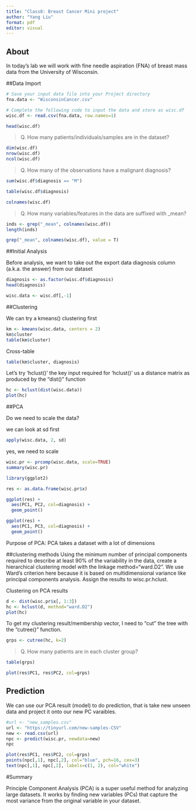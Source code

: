 ```yaml
---
title: "Class8: Breast Cancer Mini project"
author: "Yang Liu"
format: pdf
editor: visual
---
```


## About

In today's lab we will work with fine needle aspiration (FNA) of breast mass data from the University of Wisconsin.

##Data Import

```r
# Save your input data file into your Project directory
fna.data <- "WisconsinCancer.csv"

# Complete the following code to input the data and store as wisc.df
wisc.df <- read.csv(fna.data, row.names=1)

head(wisc.df)
```

> Q. How many patients/individuals/samples are in the dataset?

```r
dim(wisc.df) 
nrow(wisc.df)
ncol(wisc.df)
```

> Q. How many of the observations have a malignant diagnosis?

```r
sum(wisc.df$diagnosis == "M")
```

```r
table(wisc.df$diagnosis)
```

```r
colnames(wisc.df)
```

> Q. How many variables/features in the data are suffixed with \_mean?

```r
inds <- grep("_mean", colnames(wisc.df))
length(inds)
```

```r
grep("_mean", colnames(wisc.df), value = T)
```

##Initial Analysis

Before analysis, we want to take out the export data diagnosis column (a.k.a. the answer) from our dataset

```r
diagnosis <- as.factor(wisc.df$diagnosis)
head(diagnosis)
```

```r
wisc.data <- wisc.df[,-1]
```

##Clustering

We can try a kmeans() clustering first

```r
km <- kmeans(wisc.data, centers = 2)
km$cluster
table(km$cluster)
```

Cross-table

```r
table(km$cluster, diagnosis)
```

Let's try 'hclust()' the key input required for 'hclust()' us a distance matrix as produced by the "dist()" function

```r
hc <- hclust(dist(wisc.data))
plot(hc)
```

##PCA

Do we need to scale the data?

we can look at sd first

```r
apply(wisc.data, 2, sd)
```

yes, we need to scale

```r
wisc.pr <- prcomp(wisc.data, scale=TRUE)
summary(wisc.pr)
```

```r
library(ggplot2)

res <- as.data.frame(wisc.pr$x)
```

```r
ggplot(res) + 
  aes(PC1, PC2, col=diagnosis) +
  geom_point()
```

```r
ggplot(res) + 
  aes(PC1, PC3, col=diagnosis) +
  geom_point()
```

Purpose of PCA: PCA takes a dataset with a lot of dimensions

##clustering methods Using the minimum number of principal components required to describe at least 90% of the variability in the data, create a hierarchical clustering model with the linkage method="ward.D2". We use Ward's criterion here because it is based on multidimensional variance like principal components analysis. Assign the results to wisc.pr.hclust.

Clustering on PCA results

```r
d <- dist(wisc.pr$x[, 1:3])
hc <- hclust(d, method="ward.D2")
plot(hc)
```

To get my clustering result/membership vector, I need to "cut" the tree with the "cutree()" function.

```r
grps <- cutree(hc, k=2)
```

> Q. How many patients are in each cluster group?

```r
table(grps)
```

```r
plot(res$PC1, res$PC2, col=grps)
```

## Prediction

We can use our PCA result (model) to do prediction, that is take new unseen data and project it onto our new PC varaibles.

```r
#url <- "new_samples.csv"
url <- "https://tinyurl.com/new-samples-CSV"
new <- read.csv(url)
npc <- predict(wisc.pr, newdata=new)
npc
```


```r
plot(res$PC1, res$PC2, col=grps)
points(npc[,1], npc[,2], col="blue", pch=16, cex=3)
text(npc[,1], npc[,2], labels=c(1, 2), col="white")
```

#Summary

Principle Component Analysis (PCA) is a super useful method for analyzing large datasets. It works by finding new variables (PCs) that capture the most variance from the original variable in your dataset.